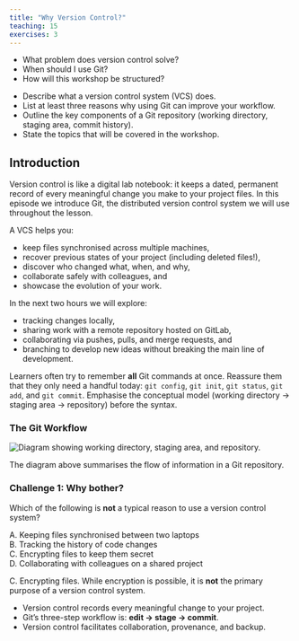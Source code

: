 ```yaml
---
title: "Why Version Control?"
teaching: 15
exercises: 3
---
```


:::::: questions
-   What problem does version control solve?
-   When should I use Git?
-   How will this workshop be structured?
::::::

:::::: objectives
-   Describe what a version control system (VCS) does.
-   List at least three reasons why using Git can improve your workflow.
-   Outline the key components of a Git repository (working directory, staging area, commit history).
-   State the topics that will be covered in the workshop.
::::::

## Introduction

Version control is like a digital lab notebook: it keeps a dated, permanent record of every meaningful change you make to your project files. In this episode we introduce Git, the distributed version control system we will use throughout the lesson.

A VCS helps you:

-   keep files synchronised across multiple machines,
-   recover previous states of your project (including deleted files!),
-   discover who changed what, when, and why,
-   collaborate safely with colleagues, and
-   showcase the evolution of your work.

In the next two hours we will explore:

-   tracking changes locally,
-   sharing work with a remote repository hosted on GitLab,
-   collaborating via pushes, pulls, and merge requests, and
-   branching to develop new ideas without breaking the main line of development.

::::::::::::::::::::::::::::::::::::: instructor
Learners often try to remember **all** Git commands at once. Reassure them that they only need a handful today: `git config`, `git init`, `git status`, `git add`, and `git commit`. Emphasise the conceptual model (working directory → staging area → repository) before the syntax.
:::::::::::::::::::::::::::::::::::::::::::::::::

### The Git Workflow

![](https://swcarpentry.github.io/git-novice/fig/git-staging-area.svg){alt="Diagram showing working directory, staging area, and repository."}

The diagram above summarises the flow of information in a Git repository.

::::::::::::::::::::::::::::::::::::: challenge
### Challenge 1: Why bother?

Which of the following is **not** a typical reason to use a version control system?

A. Keeping files synchronised between two laptops\
B. Tracking the history of code changes\
C. Encrypting files to keep them secret\
D. Collaborating with colleagues on a shared project

:::::::::::::::: solution
C. Encrypting files.
While encryption is possible, it is **not** the primary purpose of a version control system.
:::::::::::::::::::::::::

:::::::::::::::::::::::::::::::::::::::::::::::


:::::: keypoints
-   Version control records every meaningful change to your project.
-   Git’s three-step workflow is: **edit → stage → commit**.
-   Version control facilitates collaboration, provenance, and backup.
::::::

